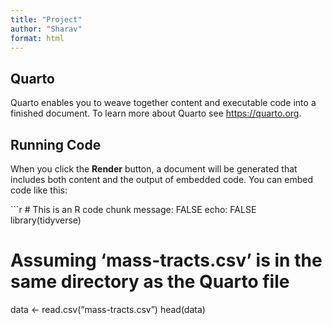 ```yaml
---
title: "Project"
author: "Sharav"
format: html
---
```


## Quarto

Quarto enables you to weave together content and executable code into a finished document. To learn more about Quarto see <https://quarto.org>.

## Running Code

When you click the **Render** button, a document will be generated that includes both content and the output of embedded code. You can embed code like this:

```r
# This is an R code chunk
message: FALSE
echo: FALSE
library(tidyverse)

# Assuming 'mass-tracts.csv' is in the same directory as the Quarto file
data <- read.csv("mass-tracts.csv")
head(data)
